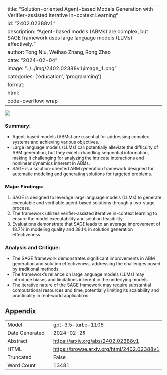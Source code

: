 
---
title: "Solution-oriented Agent-based Models Generation with Verifier-assisted Iterative In-context Learning"
id: "2402.02388v1"
description: "Agent-based models (ABMs) are complex, but SAGE framework uses large language models (LLMs) effectively."
author: Tong Niu, Weihao Zhang, Rong Zhao
date: "2024-02-04"
image: "../../img/2402.02388v1/image_1.png"
categories: ['education', 'programming']
format:
  html:
    code-overflow: wrap
---

![](../../img/2402.02388v1/image_1.png)

### **Summary:**
- Agent-based models (ABMs) are essential for addressing complex systems and achieving various objectives.
- Large language models (LLMs) can potentially alleviate the difficulty of ABM generation, but they excel in handling sequential information, making it challenging for analyzing the intricate interactions and nonlinear dynamics inherent in ABMs.
- SAGE is a solution-oriented ABM generation framework designed for automatic modeling and generating solutions for targeted problems.

### **Major Findings:**
1. SAGE is designed to leverage large language models (LLMs) to generate executable and verifiable agent-based solutions through a two-stage process.
2. The framework utilizes verifier-assisted iterative in-context learning to ensure the model executability and solution feasibility.
3. Evaluations demonstrate that SAGE leads to an average improvement of 18.7% in modeling quality and 38.1% in solution generation effectiveness.

### **Analysis and Critique:**
- The SAGE framework demonstrates significant improvements in ABM generation and solution effectiveness, addressing the challenges posed by traditional methods.
- The framework's reliance on large language models (LLMs) may introduce biases and limitations inherent in the underlying models.
- The iterative nature of the SAGE framework may require substantial computational resources and time, potentially limiting its scalability and practicality in real-world applications.

## Appendix

|          |          |
|----------|----------|
| Model     | gpt-3.5-turbo-1106       |
| Date Generated     | 2024-02-26       |
| Abstract | [https://arxiv.org/abs/2402.02388v1](https://arxiv.org/abs/2402.02388v1)        |
| HTML     | [https://browse.arxiv.org/html/2402.02388v1](https://browse.arxiv.org/html/2402.02388v1)       |
| Truncated       | False       |
| Word Count       | 13481       |